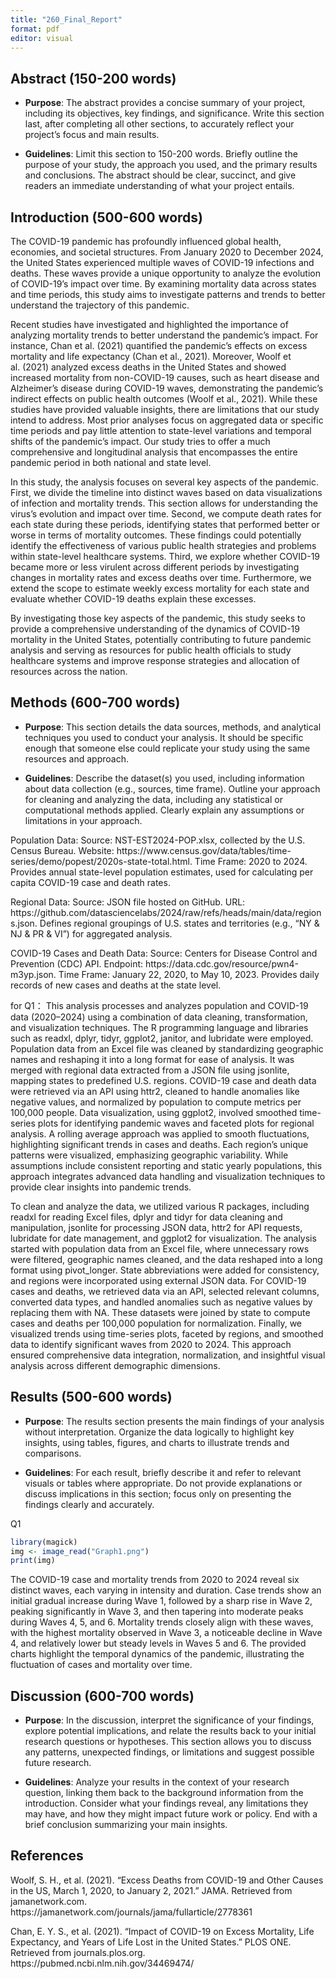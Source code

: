 ```yaml
---
title: "260_Final_Report"
format: pdf
editor: visual
---
```


## **Abstract (150-200 words)**

-   **Purpose**: The abstract provides a concise summary of your project, including its objectives, key findings, and significance. Write this section last, after completing all other sections, to accurately reflect your project’s focus and main results.

-   **Guidelines**: Limit this section to 150-200 words. Briefly outline the purpose of your study, the approach you used, and the primary results and conclusions. The abstract should be clear, succinct, and give readers an immediate understanding of what your project entails.

## Introduction **(500-600 words)**

The COVID-19 pandemic has profoundly influenced global health, economies, and societal structures. From January 2020 to December 2024, the United States experienced multiple waves of COVID-19 infections and deaths. These waves provide a unique opportunity to analyze the evolution of COVID-19's impact over time. By examining mortality data across states and time periods, this study aims to investigate patterns and trends to better understand the trajectory of this pandemic.

Recent studies have investigated and highlighted the importance of analyzing mortality trends to better understand the pandemic’s impact. For instance, Chan et al. (2021) quantified the pandemic’s effects on excess mortality and life expectancy (Chan et al., 2021). Moreover, Woolf et al. (2021) analyzed excess deaths in the United States and showed increased mortality from non-COVID-19 causes, such as heart disease and Alzheimer's disease during COVID-19 waves, demonstrating the pandemic's indirect effects on public health outcomes (Woolf et al., 2021). While these studies have provided valuable insights, there are limitations that our study intend to address. Most prior analyses focus on aggregated data or specific time periods and pay little attention to state-level variations and temporal shifts of the pandemic’s impact. Our study tries to offer a much comprehensive and longitudinal analysis that encompasses the entire pandemic period in both national and state level.

In this study, the analysis focuses on several key aspects of the pandemic. First, we divide the timeline into distinct waves based on data visualizations of infection and mortality trends. This section allows for understanding the virus’s evolution and impact over time. Second, we compute death rates for each state during these periods, identifying states that performed better or worse in terms of mortality outcomes. These findings could potentially identify the effectiveness of various public health strategies and problems within state-level healthcare systems. Third, we explore whether COVID-19 became more or less virulent across different periods by investigating changes in mortality rates and excess deaths over time. Furthermore, we extend the scope to estimate weekly excess mortality for each state and evaluate whether COVID-19 deaths explain these excesses.

By investigating those key aspects of the pandemic, this study seeks to provide a comprehensive understanding of the dynamics of COVID-19 mortality in the United States, potentially contributing to future pandemic analysis and serving as resources for public health officials to study healthcare systems and improve response strategies and allocation of resources across the nation.

## **Methods (600-700 words)**

-   **Purpose**: This section details the data sources, methods, and analytical techniques you used to conduct your analysis. It should be specific enough that someone else could replicate your study using the same resources and approach.

-   **Guidelines**: Describe the dataset(s) you used, including information about data collection (e.g., sources, time frame). Outline your approach for cleaning and analyzing the data, including any statistical or computational methods applied. Clearly explain any assumptions or limitations in your approach.

Population Data: Source: NST-EST2024-POP.xlsx, collected by the U.S. Census Bureau. Website: https://www.census.gov/data/tables/time-series/demo/popest/2020s-state-total.html. Time Frame: 2020 to 2024. Provides annual state-level population estimates, used for calculating per capita COVID-19 case and death rates.

Regional Data: Source: JSON file hosted on GitHub. URL: https://github.com/datasciencelabs/2024/raw/refs/heads/main/data/regions.json. Defines regional groupings of U.S. states and territories (e.g., "NY & NJ & PR & VI") for aggregated analysis.

COVID-19 Cases and Death Data: Source: Centers for Disease Control and Prevention (CDC) API. Endpoint: https://data.cdc.gov/resource/pwn4-m3yp.json. Time Frame: January 22, 2020, to May 10, 2023. Provides daily records of new cases and deaths at the state level.

for Q1： This analysis processes and analyzes population and COVID-19 data (2020–2024) using a combination of data cleaning, transformation, and visualization techniques. The R programming language and libraries such as readxl, dplyr, tidyr, ggplot2, janitor, and lubridate were employed. Population data from an Excel file was cleaned by standardizing geographic names and reshaping it into a long format for ease of analysis. It was merged with regional data extracted from a JSON file using jsonlite, mapping states to predefined U.S. regions. COVID-19 case and death data were retrieved via an API using httr2, cleaned to handle anomalies like negative values, and normalized by population to compute metrics per 100,000 people. Data visualization, using ggplot2, involved smoothed time-series plots for identifying pandemic waves and faceted plots for regional analysis. A rolling average approach was applied to smooth fluctuations, highlighting significant trends in cases and deaths. Each region's unique patterns were visualized, emphasizing geographic variability. While assumptions include consistent reporting and static yearly populations, this approach integrates advanced data handling and visualization techniques to provide clear insights into pandemic trends.

To clean and analyze the data, we utilized various R packages, including readxl for reading Excel files, dplyr and tidyr for data cleaning and manipulation, jsonlite for processing JSON data, httr2 for API requests, lubridate for date management, and ggplot2 for visualization. The analysis started with population data from an Excel file, where unnecessary rows were filtered, geographic names cleaned, and the data reshaped into a long format using pivot_longer. State abbreviations were added for consistency, and regions were incorporated using external JSON data. For COVID-19 cases and deaths, we retrieved data via an API, selected relevant columns, converted data types, and handled anomalies such as negative values by replacing them with NA. These datasets were joined by state to compute cases and deaths per 100,000 population for normalization. Finally, we visualized trends using time-series plots, faceted by regions, and smoothed data to identify significant waves from 2020 to 2024. This approach ensured comprehensive data integration, normalization, and insightful visual analysis across different demographic dimensions.

## **Results (500-600 words)**

-   **Purpose**: The results section presents the main findings of your analysis without interpretation. Organize the data logically to highlight key insights, using tables, figures, and charts to illustrate trends and comparisons.

-   **Guidelines**: For each result, briefly describe it and refer to relevant visuals or tables where appropriate. Do not provide explanations or discuss implications in this section; focus only on presenting the findings clearly and accurately.

Q1

```r
library(magick)
img <- image_read("Graph1.png")
print(img)
```

The COVID-19 case and mortality trends from 2020 to 2024 reveal six distinct waves, each varying in intensity and duration. Case trends show an initial gradual increase during Wave 1, followed by a sharp rise in Wave 2, peaking significantly in Wave 3, and then tapering into moderate peaks during Waves 4, 5, and 6. Mortality trends closely align with these waves, with the highest mortality observed in Wave 3, a noticeable decline in Wave 4, and relatively lower but steady levels in Waves 5 and 6. The provided charts highlight the temporal dynamics of the pandemic, illustrating the fluctuation of cases and mortality over time.

## **Discussion (600-700 words)**

-   **Purpose**: In the discussion, interpret the significance of your findings, explore potential implications, and relate the results back to your initial research questions or hypotheses. This section allows you to discuss any patterns, unexpected findings, or limitations and suggest possible future research.

-   **Guidelines**: Analyze your results in the context of your research question, linking them back to the background information from the introduction. Consider what your findings reveal, any limitations they may have, and how they might impact future work or policy. End with a brief conclusion summarizing your main insights.

## References

Woolf, S. H., et al. (2021). "Excess Deaths from COVID-19 and Other Causes in the US, March 1, 2020, to January 2, 2021." JAMA. Retrieved from jamanetwork.com. https://jamanetwork.com/journals/jama/fullarticle/2778361

Chan, E. Y. S., et al. (2021). "Impact of COVID-19 on Excess Mortality, Life Expectancy, and Years of Life Lost in the United States." PLOS ONE. Retrieved from journals.plos.org. https://pubmed.ncbi.nlm.nih.gov/34469474/
